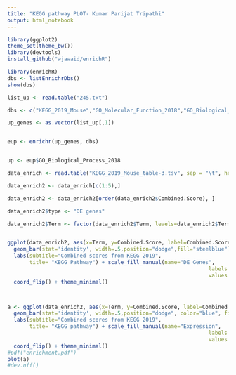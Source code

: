```yaml
---
title: "KEGG pathway PLOT- Kumar Parijat Tripathi"
output: html_notebook
---
```



```r
library(ggplot2)
theme_set(theme_bw()) 
library(devtools)
install_github("wjawaid/enrichR")

library(enrichR)
dbs <- listEnrichrDbs()
show(dbs)

```

```r
list_up <- read.table("245.txt")

dbs <- c("KEGG_2019_Mouse","GO_Molecular_Function_2018","GO_Biological_Process_2018")
```

```r
up_genes <- as.vector(list_up[,1])


eup <- enrichr(up_genes, dbs)


up <- eup$GO_Biological_Process_2018
```

```r
data_enrich <- read.table("KEGG_2019_Mouse_table-3.tsv", sep = "\t", header = TRUE)

data_enrich2 <- data_enrich[c(1:5),]

data_enrich2 <- data_enrich2[order(data_enrich2$Combined.Score), ]

data_enrich2$type <- "DE genes"

data_enrich2$Term <- factor(data_enrich2$Term, levels=data_enrich2$Term)


ggplot(data_enrich2, aes(x=Term, y=Combined.Score, label=Combined.Score)) + 
  geom_bar(stat='identity', width=.5,position="dodge",fill="steelblue")  +
  labs(subtitle="Combined scores from KEGG 2019", 
       title= "KEGG Pathway") + scale_fill_manual(name="DE Genes", 
                                                                labels = c("DE genes"), 
                                                                values = c("data_enrich2"="#00ba38")) +
  coord_flip() + theme_minimal()



a <- ggplot(data_enrich2, aes(x=Term, y=Combined.Score, label=Combined.Score)) + 
  geom_bar(stat='identity', width=.5,position="dodge", color="blue", fill="red")  +
  labs(subtitle="Combined scores from KEGG 2019", 
       title= "KEGG pathway") + scale_fill_manual(name="Expression", 
                                                                labels = c("DE genes"), 
                                                                values = c("data_enrich2"="#00ba38")) +
  coord_flip() + theme_minimal()
#pdf("enrichment.pdf")
plot(a)
#dev.off()
```

